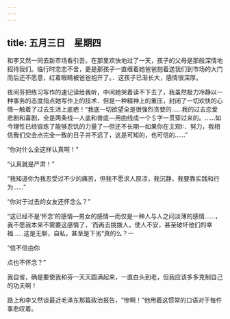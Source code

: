 ```yaml
---
---
---
```

title: 五月三日　星期四
---




和李又然一同去新市场看引吾。在那里欢快地过了一天，孩子的父母是那般深情地招待我们。临行时恋恋不舍，更是那孩子一直缠着她爸爸抱着送我们到市场的大门而后还不愿意，红着眼睛被爸爸抱开了。．这孩子已渐长大，感情很深厚。

夜间芬把练习写作的速记读给我听，中间她哭着读不下去了，我虽然极力冷静以一种事务的态度指点她写作上的技术．但是一种精神上的重压，封闭了一切欢快的心情―触着了过去生活上底疤！“我底一切欲望全是很强烈贪婪的……我的过去恋爱悲剧和喜剧，全是两条线―人底和兽底―用曲线成一个＄字一贯穿过来的。……如今理性已经锻炼了能够忍饥的力量了―但还不长期―如果你在主观I:．努力，我相信我们交会点完全一致的日子并不远了，这是可知的，也可信的……”

“你对什么全这样认真啊！”

“认真就是严肃！”

“我知道你为我忍受过不少的痛苦，但我不愿求人原凉，我沉静，我要靠实践和行为……”

“你对于过去的女友还怀念么？”

“这已经不是‘怀念’的感情―男女的感情―而仅是一种人与人之问淡薄的感情……，我不愿我本来不需要这感情了，‘而再去挑拨人，使人不安，甚至破坏他们的幸福……这是无聊，自私，甚至是下劣“真的么？一

“信不信由你

点也不怀念？”

我自省，确是要使我和芬一天天圆满起来，一直白头到老，但我应该多多克制自己的功夫啊！

路上和李又然谈最近毛泽东那篇政治报告，“惨啊！”他用着这惯常的口语对于每件事悲叹着。